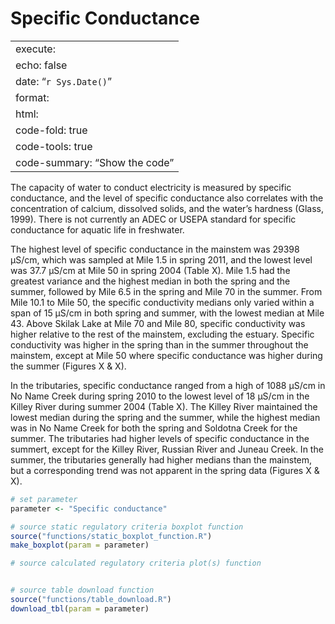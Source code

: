 # Specific Conductance

---
execute:
  echo: false
date: "`r Sys.Date()`"
format:
  html:
    code-fold: true
    code-tools: true
    code-summary: "Show the code"
---

The capacity of water to conduct electricity is measured by specific conductance, and the level of specific conductance also correlates with the concentration of calcium, dissolved solids, and the water’s hardness (Glass, 1999). There is not currently an ADEC or USEPA standard for specific conductance for aquatic life in freshwater.

The highest level of specific conductance in the mainstem was 29398 µS/cm, which was sampled at Mile 1.5 in spring 2011, and the lowest level was 37.7 µS/cm at Mile 50 in spring 2004 (Table X). Mile 1.5 had the greatest variance and the highest median in both the spring and the summer, followed by Mile 6.5 in the spring and Mile 70 in the summer. From Mile 10.1 to Mile 50, the specific conductivity medians only varied within a span of 15 µS/cm in both spring and summer, with the lowest median at Mile 43. Above Skilak Lake at Mile 70 and Mile 80, specific conductivity was higher relative to the rest of the mainstem, excluding the estuary. Specific conductivity was higher in the spring than in the summer throughout the mainstem, except at Mile 50 where specific conductance was higher during the summer (Figures X & X).

In the tributaries, specific conductance ranged from a high of 1088 µS/cm in No Name Creek during spring 2010 to the lowest level of 18 µS/cm in the Killey River during summer 2004 (Table X). The Killey River maintained the lowest median during the spring and the summer, while the highest median was in No Name Creek for both the spring and Soldotna Creek for the summer. The tributaries had higher levels of specific conductance in the summert, except for the Killey River, Russian River and Juneau Creek. In the summer, the tributaries generally had higher medians than the mainstem, but a corresponding trend was not apparent in the spring data (Figures X & X).

```r

# set parameter
parameter <- "Specific conductance"

# source static regulatory criteria boxplot function
source("functions/static_boxplot_function.R")
make_boxplot(param = parameter)

# source calculated regulatory criteria plot(s) function


# source table download function
source("functions/table_download.R")
download_tbl(param = parameter)

```
